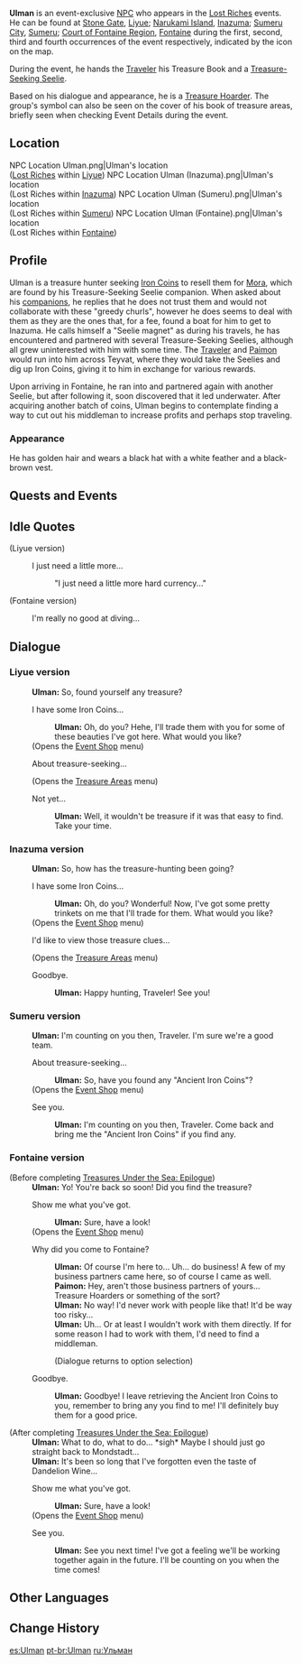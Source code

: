 {{Character Infobox
|type             = Event NPC
|image            = NPC Ulman.png
|region           = <!-- not known -->
|location         = Liyue
|location2        = Inazuma
|location3        = Sumeru
|location4        = Fontaine
|title            = Former Friend of Seelie
|affiliation      = Treasure Hoarders
}}
'''Ulman''' is an event-exclusive [[NPC]] who appears in the [[Lost Riches]] events. He can be found at [[Stone Gate]], [[Liyue]]; [[Narukami Island]], [[Inazuma]]; [[Sumeru City]], [[Sumeru]]; [[Court of Fontaine|Court of Fontaine Region]], [[Fontaine]] during the first, second, third and fourth occurrences of the event respectively, indicated by the {{DIcon|Lost Riches}} icon on the map.

During the event, he hands the [[Traveler]] his Treasure Book and a [[Treasure-Seeking Seelie]].

Based on his dialogue and appearance, he is a [[Treasure Hoarder]]. The group's symbol can also be seen on the cover of his book of treasure areas, briefly seen when checking Event Details during the event.

==Location==
<gallery>
NPC Location Ulman.png|Ulman's location<br>([[Lost Riches]] within [[Liyue]])
NPC Location Ulman (Inazuma).png|Ulman's location<br>(Lost Riches within [[Inazuma]])
NPC Location Ulman (Sumeru).png|Ulman's location<br>(Lost Riches within [[Sumeru]])
NPC Location Ulman (Fontaine).png|Ulman's location<br>(Lost Riches within [[Fontaine]])
</gallery>

==Profile==
<!-- detailed story/lore information goes here -->
Ulman is a treasure hunter seeking [[Iron Coin]]s to resell them for [[Mora]], which are found by his Treasure-Seeking Seelie companion. When asked about his [[Treasure Hoarders|companions]], he replies that he does not trust them and would not collaborate with these "greedy churls", however he does seems to deal with them as they are the ones that, for a fee, found a boat for him to get to Inazuma. He calls himself a "Seelie magnet" as during his travels, he has encountered and partnered with several Treasure-Seeking Seelies, although all grew uninterested with him with some time. The [[Traveler]] and [[Paimon]] would run into him across Teyvat, where they would take the Seelies and dig up Iron Coins, giving it to him in exchange for various rewards.

Upon arriving in Fontaine, he ran into and partnered again with another Seelie, but after following it, soon discovered that it led underwater. After acquiring another batch of coins, Ulman begins to contemplate finding a way to cut out his middleman to increase profits and perhaps stop traveling.

===Appearance===
He has golden hair and wears a black hat with a white feather and a black-brown vest.

==Quests and Events==
{{Quests and Events}}

==Idle Quotes==
{{Dialogue Start}}
;(Liyue version)
: {{DIcon|Idle}} I just need a little more...
:: {{A|VO Ulman 01.ogg}} "I just need a little more hard currency..."

;(Fontaine version)
: {{DIcon|Idle}} I'm really no good at diving...
{{Dialogue End}}

==Dialogue==
===Liyue version===
{{Dialogue Start}}
:'''Ulman:''' So, found yourself any treasure?
:{{DIcon|Shop}} I have some Iron Coins...
::'''Ulman:''' Oh, do you? Hehe, I'll trade them with you for some of these beauties I've got here. What would you like?
:;(Opens the [[Lost Riches/2021-01-08#Event Shop|Event Shop]] menu)
:{{DIcon|Lost Riches}} About treasure-seeking...
:;(Opens the [[Lost Riches/2021-01-08#Treasure Areas|Treasure Areas]] menu)
:{{DIcon}} Not yet...
::'''Ulman:''' Well, it wouldn't be treasure if it was that easy to find. Take your time.
{{Dialogue End}}

===Inazuma version===
{{Dialogue Start}}
:'''Ulman:''' So, how has the treasure-hunting been going?
:{{DIcon|Shop}} I have some Iron Coins...
::'''Ulman:''' Oh, do you? Wonderful! Now, I've got some pretty trinkets on me that I'll trade for them. What would you like?
:;(Opens the [[Lost Riches/2021-08-06#Event Shop|Event Shop]] menu)
:{{DIcon|Lost Riches}} I'd like to view those treasure clues...
:;(Opens the [[Lost Riches/2021-08-06#Treasure Areas|Treasure Areas]] menu)
:{{DIcon}} Goodbye.
::'''Ulman:''' Happy hunting, Traveler! See you!
{{Dialogue End}}

===Sumeru version===
{{Dialogue Start}}
:'''Ulman:''' I'm counting on you then, Traveler. I'm sure we're a good team.
:{{DIcon|Shop}} About treasure-seeking...
::'''Ulman:''' So, have you found any "Ancient Iron Coins"?
:;(Opens the [[Lost Riches/2022-09-02#Event Shop|Event Shop]] menu)
:{{DIcon}} See you.
::'''Ulman:''' I'm counting on you then, Traveler. Come back and bring me the "Ancient Iron Coins" if you find any.
{{Dialogue End}}

===Fontaine version===
{{Dialogue Start}}
;(Before completing [[Treasures Under the Sea: Epilogue]])
:'''Ulman:''' Yo! You're back so soon! Did you find the treasure?
:{{DIcon|Lost Riches}} Show me what you've got.
::'''Ulman:''' Sure, have a look!
:;(Opens the [[Lost Riches/2024-01-02#Event Shop|Event Shop]] menu)
:{{DIcon}} Why did you come to Fontaine?
::'''Ulman:''' Of course I'm here to... Uh... do business! A few of my business partners came here, so of course I came as well.
::'''Paimon:''' Hey, aren't those business partners of yours... Treasure Hoarders or something of the sort?
::'''Ulman:''' No way! I'd never work with people like that! It'd be way too risky...
::'''Ulman:''' Uh... Or at least I wouldn't work with them directly. If for some reason I had to work with them, I'd need to find a middleman.
::;(Dialogue returns to option selection)
:{{DIcon}} Goodbye.
::'''Ulman:''' Goodbye! I leave retrieving the Ancient Iron Coins to you, remember to bring any you find to me! I'll definitely buy them for a good price.

;(After completing [[Treasures Under the Sea: Epilogue]])
:'''Ulman:''' What to do, what to do... *sigh* Maybe I should just go straight back to Mondstadt...
:'''Ulman:''' It's been so long that I've forgotten even the taste of Dandelion Wine...
:{{DIcon|Lost Riches}} Show me what you've got.
::'''Ulman:''' Sure, have a look!
:;(Opens the [[Lost Riches/2024-01-02#Event Shop|Event Shop]] menu)
:{{DIcon}} See you.
::'''Ulman:''' See you next time! I've got a feeling we'll be working together again in the future. I'll be counting on you when the time comes!
{{Dialogue End}}

==Other Languages==
{{Other Languages
|default_hidden = 1
|en      = Ulman
|zhs     = 乌尔曼
|zhs_rm  = Wū'ěrmàn
|zht     = 烏爾曼
|zht_rm  = Wū'ěrmàn
|ja      = ウルマン
|ja_rm   = Uruman
|ko      = 울만
|es      = Ulman
|fr      = Ulman
|ru      = Ульман
|th      = Ulman
|vi      = Ulman
|de      = Ulman
|id      = Ulman
|pt      = Ulman
|tr      = Ulman
|it      = Ulman
}}

==Change History==
{{Change History|1.2}}

[[es:Ulman]]
[[pt-br:Ulman]]
[[ru:Ульман]]